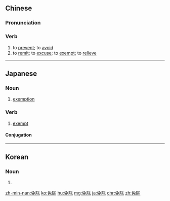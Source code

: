 ==Chinese==
{{zh-forms}}

===Pronunciation===
{{zh-pron
|m=miǎnchú
|c=min5 ceoi4
|mn=xm,tw:bián-tû/qz:bián-tîr/zz,twvk:bián-tî
|cat=v
}}

===Verb===
{{zh-verb}}

# to [[prevent]]; to [[avoid]]
# to [[remit]]; to [[excuse]]; to [[exempt]]; to [[relieve]]

{{zh-cat|Advanced}}

----

==Japanese==
{{ja-kanjitab|めん|じょ|yomi=on}}

===Noun===
{{ja-noun|めんじょ}}

# [[exemption]]

===Verb===
{{ja-verb-suru|tr=trans|めんじょ}}

# [[exempt]]

====Conjugation====
{{ja-suru|めんじょ}}
----
==Korean==
{{ko-hanjatab}}

===Noun===
{{ko-noun|hj|hangeul=면제}}

# {{hanja form of|면제|[[exemption]]}}

[[zh-min-nan:免除]]
[[ko:免除]]
[[hu:免除]]
[[mg:免除]]
[[ja:免除]]
[[chr:免除]]
[[zh:免除]]